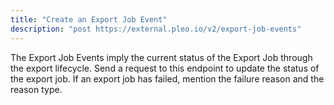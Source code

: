 ```yaml
---
title: "Create an Export Job Event"
description: "post https://external.pleo.io/v2/export-job-events"
---
```


The Export Job Events imply the current status of the Export Job through the export lifecycle. Send a request to this endpoint to update the status of the export job. If an export job has failed, mention the failure reason and the reason type.
